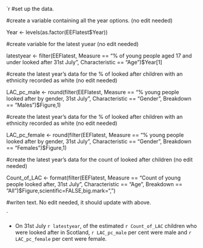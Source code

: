 


`r 
#set up the data.


#create a variable containing all the year options. (no edit needed)

Year <- levels(as.factor(EEFlatest$Year))

#create variable for the latest yuear (no edit needed)

latestyear <- filter(EEFlatest, Measure == "% of young people aged 17 and under looked after 31st July",
                            Characteristic == "Age")$Year[1]

#create the latest year's data for the % of looked after children with an ethnicity recorded as white (no edit needed)

LAC_pc_male <- round(filter(EEFlatest, Measure == "% young people looked after by gender, 31st July",
                                      Characteristic == "Gender", Breakdown == "Males")$Figure,1)


#create the latest year's data for the % of looked after children with an ethnicity recorded as white (no edit needed)

LAC_pc_female <- round(filter(EEFlatest, Measure == "% young people looked after by gender, 31st July",
                                      Characteristic == "Gender", Breakdown == "Females")$Figure,1)

#create the latest year's data for the count of looked after children (no edit needed)

Count_of_LAC <- format(filter(EEFlatest, Measure == "Count of young people looked after, 31st July",
                                      Characteristic == "Age", Breakdown == "All")$Figure,scientific=FALSE,big.mark=",")



#writen text. No edit needed, it should update with above.

`

* On 31st July `r latestyear`, of the estimated `r Count_of_LAC` children who were looked after in Scotland, 
	`r LAC_pc_male` per cent were male and `r LAC_pc_female` per cent were female.
	
